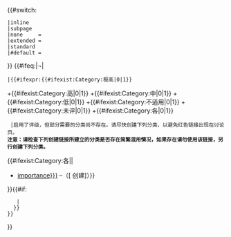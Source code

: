 {{#switch:{{{QUALITY_SCALE|none}}}
 |inline
 |subpage
 |none     = <!-- Don't prompt for categories -->
 |extended = {{WikiProject assessment category check
  |cat={{{ASSESSMENT_CAT}}}
  |file-image=Image
  |category=yes|portal=yes|template=yes|project=yes|disambig=yes
  |name={{{NAME|}}}
  |assessment_cat_name={{{ASSESSMENT_CAT_NAME|ASSESSMENT_CAT}}}
 }}
 |standard
 |#default = {{WikiProject assessment category check
  |cat={{{ASSESSMENT_CAT}}}
  |name={{{NAME|}}}
  |assessment_cat_name={{{ASSESSMENT_CAT_NAME|ASSESSMENT_CAT}}}
 }}
}}<!--

-->{{#ifeq:{{{importance|¬}}}|¬|
 |{{#ifexpr:{{#ifexist:Category:极高{{{IMPN|importance}}}{{{ASSESSMENT_CAT}}}|0|1}}
+{{#ifexist:Category:高{{{IMPN|importance}}}{{{ASSESSMENT_CAT}}}|0|1}}
+{{#ifexist:Category:中{{{IMPN|importance}}}{{{ASSESSMENT_CAT}}}|0|1}}
+{{#ifexist:Category:低{{{IMPN|importance}}}{{{ASSESSMENT_CAT}}}|0|1}}
+{{#ifexist:Category:不适用{{{IMPN|importance}}}{{{ASSESSMENT_CAT}}}|0|1}}
+{{#ifexist:Category:未评{{{IMPN|importance}}}{{{ASSESSMENT_CAT}}}|0|1}}
+{{#ifexist:Category:各{{{IMPN|importance}}}{{{ASSESSMENT_CAT}}}|0|1}}
  |{{ombox
   |type=content
   |image=[[File:Nuvola apps kig.png|50px]]
   |text=本横幅{{#if:{{{NAME|}}}|为{{{NAME}}}}}启用了{{{IMPN|importance}}}评级，但部分需要的分类尚不存在。请尽快创建下列分类，以避免红色链接出现在讨论页。<br />'''注意：请检查下列创建链接所建立的分类是否存在简繁混用情况，如果存在请勿使用该链接，另行创建下列分类。'''
{{WPBannerMeta/templatepage/catimp|ASSESSMENT_CAT={{{ASSESSMENT_CAT}}}|CAT=极高{{{IMPN|importance}}}
}}{{WPBannerMeta/templatepage/catimp|ASSESSMENT_CAT={{{ASSESSMENT_CAT}}}|CAT=高{{{IMPN|importance}}}
}}{{WPBannerMeta/templatepage/catimp|ASSESSMENT_CAT={{{ASSESSMENT_CAT}}}|CAT=中{{{IMPN|importance}}}
}}{{WPBannerMeta/templatepage/catimp|ASSESSMENT_CAT={{{ASSESSMENT_CAT}}}|CAT=低{{{IMPN|importance}}}
}}{{WPBannerMeta/templatepage/catimp|ASSESSMENT_CAT={{{ASSESSMENT_CAT}}}|CAT=无{{{IMPN|importance}}}
}}{{WPBannerMeta/templatepage/catimp|ASSESSMENT_CAT={{{ASSESSMENT_CAT}}}|CAT=不适用{{{IMPN|importance}}}
}}{{#ifexist:Category:各{{{IMPN|importance}}}{{{ASSESSMENT_CAT}}}|| 
*[[:Category:各{{{IMPN|importance}}}{{{ASSESSMENT_CAT}}}]] –（[{{fullurl:Category:{{{ASSESSMENT_CAT}}}{{{IMPN|importance}}}|action=edit&preload=Template:WPBannerMeta/templatepage/preloadmeta&editintro=Template:WPBannerMeta/templatepage/editintro&preview=false}} 创建]）}}
}}{{#if:{{{PROJECT|}}}
    |[[Category:缺少评级分类的WPBannerMeta模板|{{{PROJECT}}}]]
   }}
 }}
}}